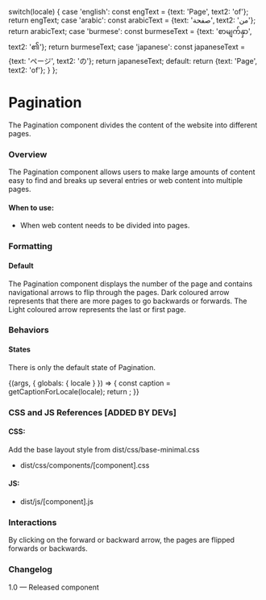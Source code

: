 
  switch(locale) {
    case 'english': const engText = {text: 'Page', text2: 'of'}; return engText;
    case 'arabic': const arabicText = {text: 'صفحة', text2: 'من'}; return arabicText;
    case 'burmese': const burmeseText = {text: 'စာမျက်နှာ', text2: '၏'}; return burmeseText;
    case 'japanese': const japaneseText = {text: 'ページ', text2: 'の'}; return japaneseText;
    default:
      return {text: 'Page', text2: 'of'};
  }
};

<Meta title="Components/Navigation components/Pagination"  />

# Pagination
The Pagination component divides the content of the website into different pages.

### Overview
The Pagination component allows users to make large amounts of content easy to find and breaks up several entries or web content into multiple pages.

#### When to use:
- When web content needs to be divided into pages.

### Formatting
#### Default
The Pagination component displays the number of the page and contains navigational arrows to flip through the pages. Dark coloured arrow represents that there are more pages to go backwards or forwards. The Light coloured arrow represents the last or first page.

### Behaviors
#### States
There is only the default state of Pagination.

<Canvas>
  <Story name="Pagination">
    {(args, { globals: { locale } }) => {
      const caption = getCaptionForLocale(locale);
      return <Pagination text={caption.text} text2={caption.text2} ></Pagination>;
    }}
  </Story>
</Canvas>

### CSS and JS References [ADDED BY DEVs]

#### CSS:
Add the base layout style from dist/css/base-minimal.css
- dist/css/components/[component].css

#### JS:
- dist/js/[component].js

### Interactions
By clicking on the forward or backward arrow, the pages are flipped forwards or backwards.

### Changelog
1.0 — Released component
